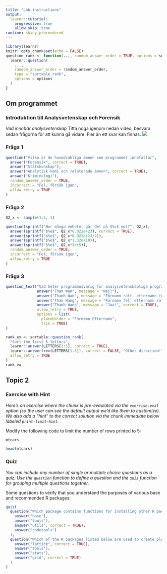 ```yaml
---
title: "Lab instructions"
output: 
  learnr::tutorial:
    progressive: true
    allow_skip: true
runtime: shiny_prerendered
---
```


```r
library(learnr)
knitr::opts_chunk$set(echo = FALSE)
question_rank <- function(..., random_answer_order = TRUE, options = sortable::sortable_options()) {
  learnr::question(
    ...,
    random_answer_order = random_answer_order,
    type = "sortable_rank",
    options = options
  )
}
```


## Om programmet

### Introduktion till Analysvetenskap och Forensik 

*Vad innebär analysvetenskap*
Titta noga igenom nedan video, besvara sedan frågorna för att kunna gå vidare. Fler än ett svar kan finnas.
![](https://www.youtube.com/watch?v=u-0hmQicZco)

### Fråga 1

```r
question("Vilka är de huvudsakliga ämnen som programmet innefattar",
  answer("Forensik", correct = TRUE),
  answer("Statskunskap"),
  answer("Analytisk kemi och relaterade ämnen", correct = TRUE),
  answer("Kriminologi"),
  random_answer_order = TRUE,
  incorrect = "Fel, försök igen",
  allow_retry = TRUE
)
```

### Fråga 2

```r

Q2_x <- sample(1:5, 1)

question(sprintf("Hur många enheter går det på $%s$ mol?", Q2_x),
  answer(sprintf("$%e$", Q2_x*6.022e+23), correct = TRUE),
  answer(sprintf("$%e$", Q2_x*6.022e+23/2)),
  answer(sprintf("$%e$", Q2_x*1.32e+10)),
  answer(sprintf("$%e$", Q2_x*3e+5)),
  random_answer_order = TRUE,
  incorrect = "Fel, försök igen",
  allow_retry = TRUE
)

```

### Fråga 3
```r

question_text("Vad heter programansvarig för analysvetenskapliga programmet i kemi?",
              answer("Than Wan", message = "Nej!"),
              answer("Thanh Wan", message = "Förnamn rätt, efternamn fel, försök igen"),
              answer("Than Wang", message = "Förnamn fel, efternamn rätt!"),
              answer("Thanh Wang", message = "Jaa!", correct = TRUE),
              allow_retry = TRUE,
              options = list(
                placeholder = "Förnamn Efternamn",
                trim = TRUE)
)

```


```r
rank_ex <- sortable::question_rank(
  "Sort the first 5 letters",
  learnr::answer(LETTERS[1:5], correct = TRUE),
  learnr::answer(rev(LETTERS[1:5]), correct = FALSE, "Other direction!"),
  allow_retry = TRUE
)
rank_ex
```


## Topic 2

### Exercise with Hint

*Here's an exercise where the chunk is pre-evaulated via the `exercise.eval` option (so the user can see the default output we'd like them to customize). We also add a "hint" to the correct solution via the chunk immediate below labeled `print-limit-hint`.*

Modify the following code to limit the number of rows printed to 5:

```r
mtcars
```

```r
head(mtcars)
```

### Quiz

*You can include any number of single or multiple choice questions as a quiz. Use the `question` function to define a question and the `quiz` function for grouping multiple questions together.*

Some questions to verify that you understand the purposes of various base and recommended R packages:

```r
quiz(
  question("Which package contains functions for installing other R packages?",
    answer("base"),
    answer("tools"),
    answer("utils", correct = TRUE),
    answer("codetools")
  ),
  question("Which of the R packages listed below are used to create plots?",
    answer("lattice", correct = TRUE),
    answer("tools"),
    answer("stats"),
    answer("grid", correct = TRUE)
  )
)
```

